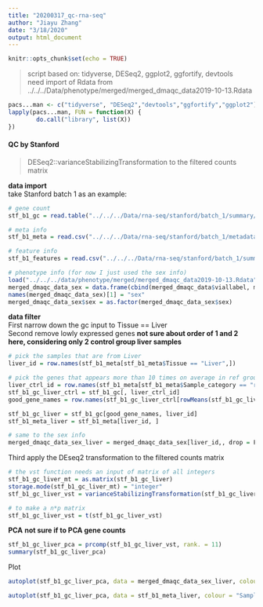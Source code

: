 ```yaml
---
title: "20200317_qc-rna-seq"
author: "Jiayu Zhang"
date: "3/18/2020"
output: html_document
---
```


```r
knitr::opts_chunk$set(echo = TRUE)
```

> script based on: tidyverse, DESeq2, ggplot2, ggfortify, devtools  
> need import of Rdata from ../../../Data/phenotype/merged/merged_dmaqc_data2019-10-13.Rdata  

```r
pacs...man <- c("tidyverse", "DESeq2","devtools","ggfortify","ggplot2")
lapply(pacs...man, FUN = function(X) {
        do.call("library", list(X)) 
})
```

#### QC by Stanford  
> DESeq2::varianceStabilizingTransformation to the filtered counts matrix  

**data import**  
take Stanford batch 1 as an example:  

```r
# gene count 
stf_b1_gc = read.table("../../../Data/rna-seq/stanford/batch_1/summary/rsem_genes_count.txt", header = T, row.names = 1, na.strings = "NA", check.names = F)

# meta info
stf_b1_meta = read.csv("../../../Data/rna-seq/stanford/batch_1/metadata/sample_metadata_20191010.csv", header = T, row.names = 1, na.strings = "NA", check.names = F)

# feature info
stf_b1_features = read.csv("../../../Data/rna-seq/stanford/batch_1/summary/rnaseq_qc_report.csv", header = T, row.names = 1, na.strings = "NA", check.names = F)

# phenotype info (for now I just used the sex info)
load("../../../data/phenotype/merged/merged_dmaqc_data2019-10-13.Rdata")
merged_dmaqc_data_sex = data.frame(cbind(merged_dmaqc_data$viallabel, merged_dmaqc_data$animal.registration.sex), row.names = 1)
names(merged_dmaqc_data_sex)[1] = "sex"
merged_dmaqc_data_sex$sex = as.factor(merged_dmaqc_data_sex$sex)

```
  
  **data filter**  
  First narrow down the gc input to Tissue == Liver  
  Second remove lowly expressed genes **not sure about order of 1 and 2 here, considering only 2 control group liver samples**
```r
# pick the samples that are from Liver 
liver_id = row.names(stf_b1_meta[stf_b1_meta$Tissue == "Liver",])

# pick the genes that appears more than 10 times on average in ref group
liver_ctrl_id = row.names(stf_b1_meta[stf_b1_meta$Sample_category == "ref"& stf_b1_meta$Tissue == "Liver",])
stf_b1_gc_liver_ctrl = stf_b1_gc[, liver_ctrl_id]
good_gene_names = row.names(stf_b1_gc_liver_ctrl[rowMeans(stf_b1_gc_liver_ctrl) >= 10, ])

stf_b1_gc_liver = stf_b1_gc[good_gene_names, liver_id]
stf_b1_meta_liver = stf_b1_meta[liver_id, ]

# same to the sex info
merged_dmaqc_data_sex_liver = merged_dmaqc_data_sex[liver_id,, drop = F]
```
  
  Third apply the DEseq2 transformation to the filtered counts matrix  
```r
# the vst function needs an input of matrix of all integers
stf_b1_gc_liver_mt = as.matrix(stf_b1_gc_liver)
storage.mode(stf_b1_gc_liver_mt) = "integer"
stf_b1_gc_liver_vst = varianceStabilizingTransformation(stf_b1_gc_liver_mt)

# to make a n*p matrix 
stf_b1_gc_liver_vst = t(stf_b1_gc_liver_vst)
```
  
  **PCA**
  **not sure if to PCA gene counts**  
```r
stf_b1_gc_liver_pca = prcomp(stf_b1_gc_liver_vst, rank. = 11)
summary(stf_b1_gc_liver_pca)
```
  Plot
  
```r
autoplot(stf_b1_gc_liver_pca, data = merged_dmaqc_data_sex_liver, colour = "X2")
```
```r
autoplot(stf_b1_gc_liver_pca, data = stf_b1_meta_liver, colour = "Sample_category")
```
  
  